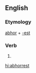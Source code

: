 ==English==

===Etymology===
[[abhor]] + [[-est]]

===Verb===
{{head|en|verb form}}

# {{en-archaic second-person singular of|abhor}}

[[hi:abhorrest]]